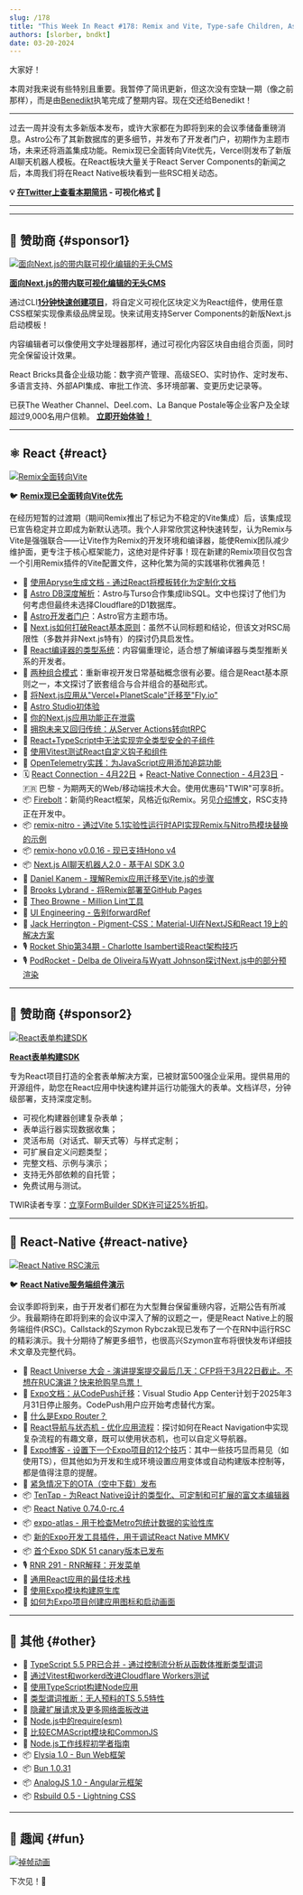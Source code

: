 ```yaml
---
slug: /178
title: "This Week In React #178: Remix and Vite, Type-safe Children, Astro DB, React Compiler, Firebolt, Vitest, Composition, Remix Nitro, RSC in React Native, TenTap, Expo Atlas, TypeScript, Elysia..."
authors: [slorber, bndkt]
date: 03-20-2024
---
```


大家好！

本周对我来说有些特别且重要。我暂停了简讯更新，但这次没有空缺一期（像之前那样），而是由[Benedikt](https://twitter.com/bndkt)执笔完成了整期内容。现在交还给Benedikt！

---

过去一周并没有太多新版本发布，或许大家都在为即将到来的会议季储备重磅消息。Astro公布了其新数据库的更多细节，并发布了开发者门户，初期作为主题市场，未来还将涵盖集成功能。Remix现已全面转向Vite优先，Vercel则发布了新版AI聊天机器人模板。在React板块大量关于React Server Components的新闻之后，本周我们将在React Native板块看到一些RSC相关动态。

<!-- truncate -->

**💡 [在Twitter上查看本期简讯](https://slo.im/thread) - 可视化格式 🎨**

---


<Support />

---

## 💸 赞助商 {#sponsor1}

[![面向Next.js的带内联可视化编辑的无头CMS](/emails/issues/169/reactbricks.jpg)](https://reactbricks.com?utm_source=twir&utm_campaign=twir_2024&utm_medium=email)

**[面向Next.js的带内联可视化编辑的无头CMS](https://reactbricks.com?utm_source=twir&utm_campaign=twir_2024&utm_medium=email)**

通过CLI[**1分钟快速创建项目**](https://reactbricks.com/sign-up?utm_source=twir&utm_campaign=twir_2024&utm_medium=email)，将自定义可视化区块定义为React组件，使用任意CSS框架实现像素级品牌呈现。快来试用支持Server Components的新版Next.js启动模板！

内容编辑者可以像使用文字处理器那样，通过可视化内容区块自由组合页面，同时完全保留设计效果。

React Bricks具备企业级功能：数字资产管理、高级SEO、实时协作、定时发布、多语言支持、外部API集成、审批工作流、多环境部署、变更历史记录等。

已获The Weather Channel、Deel.com、La Banque Postale等企业客户及全球超过9,000名用户信赖。
[**立即开始体验！**](https://reactbricks.com/sign-up?utm_source=twir&utm_campaign=twir_2024&utm_medium=email)

---

## ⚛️ React {#react}

[![Remix全面转向Vite](/emails/issues/178/remix_heart_vite.jpg)](https://twitter.com/markdalgleish/status/1770224011831890036)

🐦 [**Remix现已全面转向Vite优先**](https://twitter.com/markdalgleish/status/1770224011831890036)

在经历短暂的过渡期（期间Remix推出了标记为不稳定的Vite集成）后，该集成现已宣告稳定并立即成为新默认选项。我个人非常欣赏这种快速转型，认为Remix与Vite是强强联合——让Vite作为Remix的开发环境和编译器，能使Remix团队减少维护面，更专注于核心框架能力，这绝对是件好事！现在新建的Remix项目仅包含一个引用Remix插件的Vite配置文件，这种化繁为简的实践堪称优雅典范！

- 💸 [使用Apryse生成文档 - 通过React将模板转化为定制化文档](https://apryse.com/blog/docx-generation-from-templates-react?utm_source=email&utm_medium=newsletter&utm_campaign=thisweekinreact4)
- 📜 [Astro DB深度解析](https://astro.build/blog/astro-db-deep-dive/)：Astro与Turso合作集成libSQL。文中也探讨了他们为何考虑但最终未选择Cloudflare的D1数据库。
- 📜 [Astro开发者门户](https://astro.build/blog/dev-portal/)：Astro官方主题市场。
- 📜 [Next.js如何打破React基本原则](https://ondrejvelisek.github.io/how-nextjs-breaks-react-fundamentals/)：虽然不认同标题和结论，但该文对RSC局限性（多数并非Next.js特有）的探讨仍具启发性。
- 📜 [React编译器的类型系统](https://www.recompiled.dev/blog/type-system/)：内容偏重理论，适合想了解编译器与类型推断关系的开发者。
- 📜 [两种组合模式](https://kyleshevlin.com/two-types-of-composition/)：重新审视开发日常基础概念很有必要。组合是React基本原则之一，本文探讨了嵌套组合与合并组合的基础形式。
- 📜 [将Next.js应用从"Vercel+PlanetScale"迁移至"Fly.io"](https://www.crispyscript.com/articles/13)
- 📜 [Astro Studio初体验](https://maciekpalmowski.dev/blog/astro-studio-first-impression/)
- 📜 [你的Next.js应用功能正在泄露](https://www.rexforde.com/blog/conditional-render-problem)
- 📜 [拥抱未来又回归传统：从Server Actions转向tRPC](https://documenso.com/blog/removing-server-actions)
- 📜 [React+TypeScript中无法实现完全类型安全的子组件](https://www.totaltypescript.com/type-safe-children-in-react-and-typescript)
- 📜 [使用Vitest测试React自定义钩子和组件](https://www.thisdot.co/blog/how-to-test-react-custom-hooks-and-components-with-vitest)
- 📜 [OpenTelemetry实践：为JavaScript应用添加追踪功能](https://marmelab.com/blog/2024/03/14/opentelemetry-in-practice-instrumenting-javascript-apps-for-tracing.html)
- 🗓 [React Connection - 4月22日](https://reactconnection.io/) + [React-Native Connection - 4月23日](https://reactnativeconnection.io/) - 🇫🇷 巴黎 - 为期两天的Web/移动端技术大会。使用优惠码"TWIR"可享8折。
- 📦 [Firebolt](https://firebolt.dev/)：新简约React框架，风格近似Remix。另见[介绍博文](https://firebolt.dev/blog/introducing-firebolt)，RSC支持正在开发中。
- 📦 [remix-nitro - 通过Vite 5.1实验性运行时API实现Remix与Nitro热模块替换的示例](https://github.com/alessandrojcm/remix-nitro)
- 📦 [remix-hono v0.0.16 - 现已支持Hono v4](https://github.com/sergiodxa/remix-hono/releases/tag/v0.0.16)
- 📦 [Next.js AI聊天机器人2.0 - 基于AI SDK 3.0](https://vercel.com/changelog/next-js-ai-chatbot-2-0)
- 🎥 [Daniel Kanem - 理解Remix应用迁移至Vite.js的步骤](https://www.youtube.com/watch?v=CTgQhNFqn5E)
- 🎥 [Brooks Lybrand - 将Remix部署至GitHub Pages](https://www.youtube.com/watch?v=EO_-KwSslWQ)
- 🎥 [Theo Browne - Million Lint工具](https://youtu.be/fcY9TthQnI4?si=bROdHJmIumw24AlO)
- 🎥 [UI Engineering - 告别forwardRef](https://www.youtube.com/watch?v=m4QbeS9BTNU)
- 🎥 [Jack Herrington - Pigment-CSS：Material-UI在NextJS和React 19上的解决方案](https://www.youtube.com/watch?v=fyja_ldjxwA)
- 🎙️ [Rocket Ship第34期 - Charlotte Isambert谈React架构技巧](https://share.transistor.fm/s/48a4b223)
- 🎙️ [PodRocket - Delba de Oliveira与Wyatt Johnson探讨Next.js中的部分预渲染](https://podrocket.logrocket.com/partial-pre-rendering-next-js-delba-oliveira-wyatt-johnson)

<SubscribeFormEmbed placement="middle" />

---

## 💸 赞助商 {#sponsor2}

[![React表单构建SDK](/emails/issues/171/tripetto.jpg)](https://tripetto.com/sdk/this-week-in-react/?utm_source=thisweekinreact&utm_medium=sponsor&utm_campaign=sdk)

**[React表单构建SDK](https://tripetto.com/sdk/this-week-in-react/?utm_source=thisweekinreact&utm_medium=sponsor&utm_campaign=sdk)**

专为React项目打造的全套表单解决方案，已被财富500强企业采用。提供易用的开源组件，助您在React应用中快速构建并运行功能强大的表单。文档详尽，分钟级部署，支持深度定制。

- 可视化构建器创建复杂表单；
- 表单运行器实现数据收集；
- 灵活布局（对话式、聊天式等）与样式定制；
- 可扩展自定义问题类型；
- 完整文档、示例与演示；
- 支持无外部依赖的自托管；
- 免费试用与测试。

TWIR读者专享：[立享FormBuilder SDK许可证25%折扣](https://tripetto.com/sdk/this-week-in-react/?utm_source=thisweekinreact&utm_medium=sponsor&utm_campaign=sdk)。

---

## 📱 React-Native {#react-native}

[![React Native RSC演示](/emails/issues/178/rn_rsc.jpg)](https://github.com/mui/material-ui/tree/master/packages/pigment-css-react)

🐦 [**React Native服务端组件演示**](https://twitter.com/SzymonRybczak/status/1769747995862384756)

会议季即将到来，由于开发者们都在为大型舞台保留重磅内容，近期公告有所减少。我最期待在即将到来的会议中深入了解的议题之一，便是React Native上的服务端组件(RSC)。Callstack的Szymon Rybczak现已发布了一个在RN中运行RSC的精彩演示。我十分期待了解更多细节，也很高兴Szymon宣布将很快发布详细技术文章及完整代码。

- 💸 [React Universe 大会 - 演讲提案提交最后几天：CFP将于3月22日截止。不想在RUC演讲？快来抢购早鸟票！](https://www.reactuniverseconf.com/?utm_campaign=React_Universe_Conf&utm_source=email&utm_content=This_Week_in_React)
- 📖 [Expo文档：从CodePush迁移](https://docs.expo.dev/eas-update/codepush/)：Visual Studio App Center计划于2025年3月31日停止服务。CodePush用户应开始考虑替代方案。
- 📜 [什么是Expo Router？](https://www.themorrow.digital/blog/what-is-the-expo-router)
- 📜 [React导航与状态机 - 优化应用流程](https://www.bam.tech/article/react-navigation-state-machine-perfecting-app-flows)：探讨如何在React Navigation中实现复杂流程的有趣文章，既可以使用状态机，也可以自定义导航器。
- 📜 [Expo博客 - 设置下一个Expo项目的12个技巧](https://expo.dev/blog/12-tips-for-setting-up-your-next-expo-project)：其中一些技巧显而易见（如使用TS），但其他如为开发和生成环境设置应用变体或自动构建版本控制等，都是值得注意的提醒。
- 📜 [紧急情况下的OTA（空中下载）发布](https://www.callstack.com/blog/ship-over-the-air-when-in-an-emergency)
- 📦 [TenTap - 为React Native设计的类型化、可定制和可扩展的富文本编辑器](https://github.com/10play/10tap-editor)
- 📦 [React Native 0.74.0-rc.4](https://github.com/facebook/react-native/releases/tag/v0.74.0-rc.4)
- 📦 [expo-atlas - 用于检查Metro包统计数据的实验性库](https://github.com/byCedric/expo-atlas)
- 📦 [新的Expo开发工具插件，用于调试React Native MMKV](https://www.npmjs.com/package/@dev-plugins/react-native-mmkv)
- 📦 [首个Expo SDK 51 canary版本已发布](https://www.npmjs.com/package/expo/v/51.0.0-canary-20240318-dd8f245)
- 🎙️ [RNR 291 - RNR解释：开发菜单](https://reactnativeradio.com/episodes/rnr-291-rnr-explains-the-dev-menu)
- 🎥 [通用React应用的最佳技术栈](https://www.youtube.com/watch?v=2yvjgwTZOUY)
- 🎥 [使用Expo模块构建原生库](https://www.youtube.com/watch?v=UczTzTBYRhA)
- 🎥 [如何为Expo项目创建应用图标和启动画面](https://www.youtube.com/watch?v=QSNkU7v0MPc)

---

## 🔀 其他 {#other}

- 👀 [TypeScript 5.5 PR已合并 - 通过控制流分析从函数体推断类型谓词](https://github.com/microsoft/TypeScript/pull/57465)
- 📜 [通过Vitest和workerd改进Cloudflare Workers测试](https://blog.cloudflare.com/workers-vitest-integration/)
- 📜 [使用TypeScript构建Node应用](https://www.totaltypescript.com/typescript-and-node)
- 📜 [类型谓词推断：无人预料的TS 5.5特性](https://www.totaltypescript.com/type-predicate-inference)
- 📜 [隐藏扩展请求及更多网络面板改进](https://developer.chrome.com/blog/network-panel-improvements?hl=en)
- 📜 [Node.js中的require(esm)](https://joyeecheung.github.io/blog/2024/03/18/require-esm-in-node-js/)
- 📜 [比较ECMAScript模块和CommonJS](https://wanago.io/2024/03/18/ecmascript-modules-esm-commonjs/)
- 📜 [Node.js工作线程初学者指南](https://betterstack.com/community/guides/scaling-nodejs/nodejs-workers-explained/)
- 📦 [Elysia 1.0 - Bun Web框架](https://elysiajs.com/blog/elysia-10)
- 📦 [Bun 1.0.31](https://bun.sh/blog/bun-v1.0.31)
- 📦 [AnalogJS 1.0 - Angular元框架](https://dev.to/analogjs/announcing-analogjs-10-19an)
- 📦 [Rsbuild 0.5 - Lightning CSS](https://rsbuild.dev/community/releases/v0-5)

---

## 🤭 趣闻 {#fun}

[![掉帧动画](/emails/issues/178/meme.jpg)](https://twitter.com/ryanflorence/status/1769842701904822774)

下次见！👋